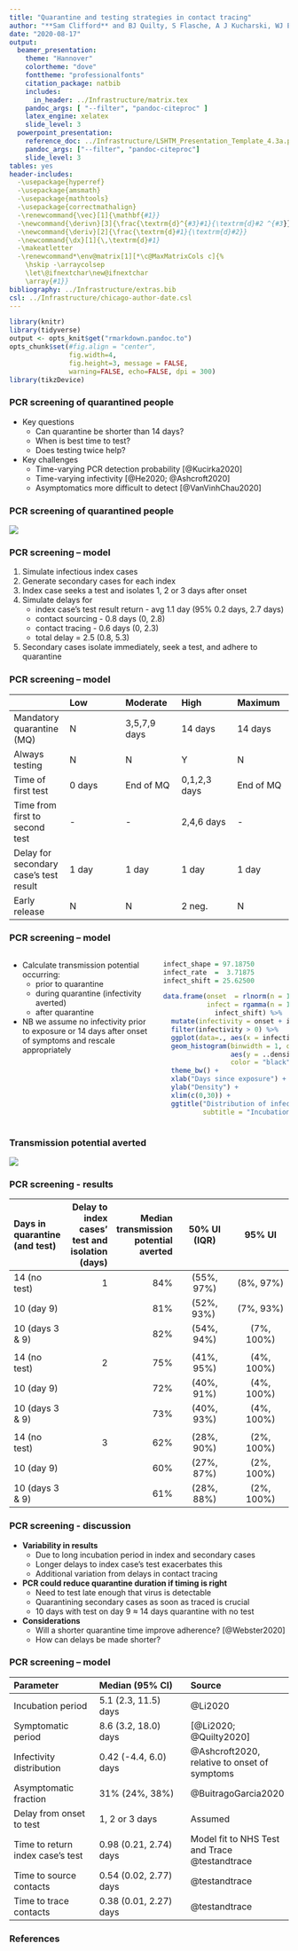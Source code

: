 ```yaml
---
title: "Quarantine and testing strategies in contact tracing"
author: "**Sam Clifford** and BJ Quilty, S Flasche, A J Kucharski, WJ Edmunds and CMMID COVID-19 Working Group"
date: "2020-08-17"
output:
  beamer_presentation:
    theme: "Hannover"
    colortheme: "dove"
    fonttheme: "professionalfonts"
    citation_package: natbib
    includes:
      in_header: ../Infrastructure/matrix.tex
    pandoc_args: [ "--filter", "pandoc-citeproc" ]
    latex_engine: xelatex
    slide_level: 3
  powerpoint_presentation:
    reference_doc: ../Infrastructure/LSHTM_Presentation_Template_4.3a.pptx
    pandoc_args: ["--filter", "pandoc-citeproc"]
    slide_level: 3
tables: yes
header-includes: 
  -\usepackage{hyperref}
  -\usepackage{amsmath}
  -\usepackage{mathtools}
  -\usepackage{correctmathalign}
  -\renewcommand{\vec}[1]{\mathbf{#1}}
  -\newcommand{\derivn}[3]{\frac{\textrm{d}^{#3}#1}{\textrm{d}#2 ^{#3}}}
  -\newcommand{\deriv}[2]{\frac{\textrm{d}#1}{\textrm{d}#2}}
  -\newcommand{\dx}[1]{\,\textrm{d}#1}
  -\makeatletter
  -\renewcommand*\env@matrix[1][*\c@MaxMatrixCols c]{%
    \hskip -\arraycolsep
    \let\@ifnextchar\new@ifnextchar
    \array{#1}}
bibliography: ../Infrastructure/extras.bib
csl: ../Infrastructure/chicago-author-date.csl
---
```

```r
library(knitr)
library(tidyverse)
output <- opts_knit$get("rmarkdown.pandoc.to")
opts_chunk$set(#fig.align = "center",
               fig.width=4,
               fig.height=3, message = FALSE,
               warning=FALSE, echo=FALSE, dpi = 300)
library(tikzDevice)
```


### PCR screening of quarantined people

* Key questions
    * Can quarantine be shorter than 14 days?
    * When is best time to test?
    * Does testing twice help?

* Key challenges
    * Time-varying PCR detection probability [@Kucirka2020]
    * Time-varying infectivity [@He2020; @Ashcroft2020]
    * Asymptomatics more difficult to detect [@VanVinhChau2020]


### PCR screening of quarantined people

![](figures/contact_tracing_diagram.png)

<!-- Figure: Diagram showing the exposure of an index case and their transmission to two individuals, causing a symptomatic and an asymptomatic case. The darkness of the bar corresponds to transmission potential. -->



### PCR screening -- model

1. Simulate infectious index cases
2. Generate secondary cases for each index
3. Index case seeks a test and isolates 1, 2 or 3 days after onset
4. Simulate delays for 
    - index case's test result return - avg 1.1 day (95% 0.2 days, 2.7 days)
    - contact sourcing - 0.8 days (0, 2.8) 
    - contact tracing - 0.6 days (0, 2.3)
    - total delay = 2.5 (0.8, 5.3)
5. Secondary cases isolate immediately, seek a test, and adhere to quarantine


### PCR screening -- model

|     |  Low | Moderate | High | Maximum |
| :-- | :--  | :--      | :--  | :--     |
| Mandatory quarantine (MQ) | N | 3,5,7,9 days | 14 days | 14 days |
| Always testing      | N | N | Y | N |
| Time of first test | 0 days | End of MQ | 0,1,2,3 days | End of MQ | 
| Time from first to second test | - | - | 2,4,6 days | - |
| Delay for secondary case's test result | 1 day | 1 day | 1 day | 1 day | 
| Early release | N | N | 2 neg. | N |



### PCR screening -- model

:::::::::::::::: {.columns}
::: {.column}

* Calculate transmission potential occurring:
    * prior to quarantine
    * during quarantine (infectivity averted)
    * after quarantine

* NB we assume no infectivity prior to exposure or 14 days after onset of symptoms and rescale appropriately

:::
::: {.column}

``` r
infect_shape = 97.18750 
infect_rate  =  3.71875
infect_shift = 25.62500

data.frame(onset  = rlnorm(n = 1e5, meanlog = 1.62924,  sdlog = 0.4148542),
           infect = rgamma(n = 1e5, shape = infect_shape, rate = infect_rate) - 
             infect_shift) %>%
  mutate(infectivity = onset + infect) %>%
  filter(infectivity > 0) %>%
  ggplot(data=., aes(x = infectivity)) +
  geom_histogram(binwidth = 1, center = 0.5,
                 aes(y = ..density..),
                 color = "black") +
  theme_bw() +
  xlab("Days since exposure") +
  ylab("Density") +
  xlim(c(0,30)) +
  ggtitle("Distribution of infectivity over time",
          subtitle = "Incubation from Li et al.\nInfectivity profile from Ashcroft et al.")
```

:::
::::::::::::::::


### Transmission potential averted

![](figures/days_plots_infectivity_averted.png)

### PCR screening - results

| Days in quarantine (and test)	| Delay to index cases’ test and isolation (days) |	Median transmission potential averted	| 50% UI (IQR) | 	95% UI |
| :-- | --: | --: | :--: | :--: |
| 14 (no test)	| 1	 | 84%	| (55%, 97%) |	(8%, 97%) |
| 10 (day 9)	| |	81% |	(52%, 93%) |	(7%, 93%) |
| 10 (days 3 & 9)	| |	82% | (54%, 94%) | (7%, 100%) | 
| | | | | |
| 14 (no test) | 	2	| 75% | (41%, 95%) | (4%, 100%) | 
| 10 (day 9) | | 	72% | (40%, 91%) | (4%, 100%) |
| 10 (days 3 & 9)	| |	73% | (40%, 93%) | (4%, 100%) |  
| | | | | |
| 14 (no test)	| 3 | 	62% | (28%, 90%) | (2%, 100%) | 
| 10 (day 9)|  |	60% | (27%, 87%) | (2%, 100%) |
| 10 (days 3 & 9) | |		61% | (28%, 88%) | (2%, 100%) |

### PCR screening - discussion

* **Variability in results**
    - Due to long incubation period in index and secondary cases
    - Longer delays to index case's test exacerbates this
    - Additional variation from delays in contact tracing

* **PCR could reduce quarantine duration if timing is right**
    - Need to test late enough that virus is detectable
    - Quarantining secondary cases as soon as traced is crucial
    - 10 days with test on day 9 $\approx$ 14 days quarantine with no test


* **Considerations** 
    - Will a shorter quarantine time improve adherence? [@Webster2020]
    - How can delays be made shorter?

### PCR screening -- model


| Parameter | Median (95% CI) | Source |
| :---- | :----- | :--- | 
| Incubation period | 5.1 (2.3, 11.5) days | @Li2020 |
| Symptomatic period | 8.6 (3.2, 18.0) days | [@Li2020; @Quilty2020] |
| Infectivity distribution | 0.42 (-4.4, 6.0) days | @Ashcroft2020, relative to onset of symptoms | 
| Asymptomatic fraction | 31% (24%, 38%) | @BuitragoGarcia2020 |
| Delay from onset to test | 1, 2 or 3 days | Assumed  |
| Time to return index case's test | 0.98 (0.21, 2.74) days | Model fit to NHS Test and Trace @testandtrace | 
| Time to source contacts | 0.54 (0.02, 2.77) days | @testandtrace | 
| Time to trace contacts | 0.38 (0.01, 2.27) days |   @testandtrace |


### References 

\small

